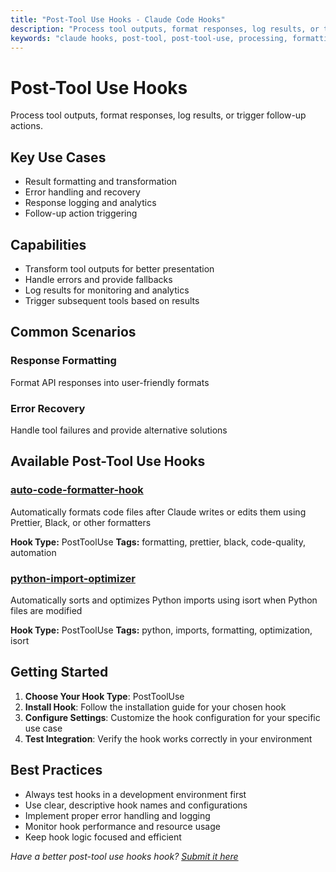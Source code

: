 ```yaml
---
title: "Post-Tool Use Hooks - Claude Code Hooks"
description: "Process tool outputs, format responses, log results, or trigger follow-up actions."
keywords: "claude hooks, post-tool, post-tool-use, processing, formatting"
---
```


# Post-Tool Use Hooks

Process tool outputs, format responses, log results, or trigger follow-up actions.

## Key Use Cases

- Result formatting and transformation
- Error handling and recovery
- Response logging and analytics
- Follow-up action triggering

## Capabilities

- Transform tool outputs for better presentation
- Handle errors and provide fallbacks
- Log results for monitoring and analytics
- Trigger subsequent tools based on results

## Common Scenarios

### Response Formatting
Format API responses into user-friendly formats

### Error Recovery
Handle tool failures and provide alternative solutions


## Available Post-Tool Use Hooks

### [auto-code-formatter-hook](/hooks/auto-code-formatter-hook)
Automatically formats code files after Claude writes or edits them using Prettier, Black, or other formatters

**Hook Type:** PostToolUse
**Tags:** formatting, prettier, black, code-quality, automation

### [python-import-optimizer](/hooks/python-import-optimizer)
Automatically sorts and optimizes Python imports using isort when Python files are modified

**Hook Type:** PostToolUse
**Tags:** python, imports, formatting, optimization, isort


## Getting Started

1. **Choose Your Hook Type**: PostToolUse
2. **Install Hook**: Follow the installation guide for your chosen hook
3. **Configure Settings**: Customize the hook configuration for your specific use case
4. **Test Integration**: Verify the hook works correctly in your environment

## Best Practices

- Always test hooks in a development environment first
- Use clear, descriptive hook names and configurations
- Implement proper error handling and logging
- Monitor hook performance and resource usage
- Keep hook logic focused and efficient

*Have a better post-tool use hooks hook? [Submit it here](/submit)*
